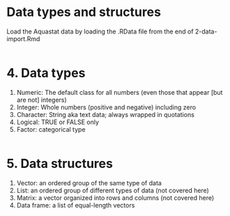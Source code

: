 # Data types and structures

Load the Aquastat data by loading the .RData file from the end of 2-data-import.Rmd

```r

```

# 4. Data types

1. Numeric: The default class for all numbers (even those that appear [but are not] integers)  
2. Integer: Whole numbers (positive and negative) including zero  
3. Character: String aka text data; always wrapped in quotations
4. Logical: TRUE or FALSE only
5. Factor: categorical type

```r



```


# 5. Data structures

1. Vector: an ordered group of the same type of data  
2. List: an ordered group of different types of data (not covered here)  
3. Matrix: a vector organized into rows and columns (not covered here)  
4. Data frame: a list of equal-length vectors 

```r



```
